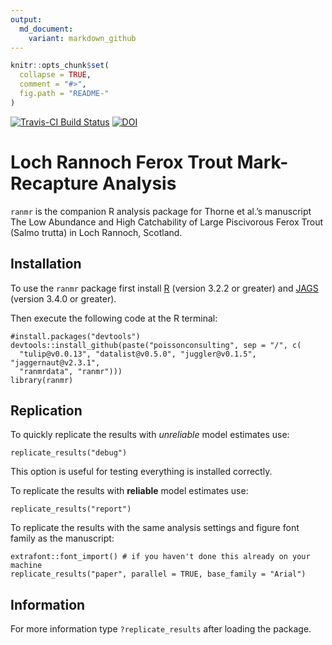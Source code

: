 ```yaml
---
output:
  md_document:
    variant: markdown_github
---
```


<!-- README.md is generated from README.Rmd. Please edit that file -->

```r
knitr::opts_chunk$set(
  collapse = TRUE,
  comment = "#>",
  fig.path = "README-"
)
```

[![Travis-CI Build Status](https://travis-ci.org/poissonconsulting/ranmr.svg?branch=master)](https://travis-ci.org/poissonconsulting/ranmr)
[![DOI](https://zenodo.org/badge/doi/10.5281/zenodo.45224.svg)](http://dx.doi.org/10.5281/zenodo.45224)

# Loch Rannoch Ferox Trout Mark-Recapture Analysis

`ranmr` is the companion R analysis package for Thorne et al.'s manuscript
The Low Abundance and High Catchability of Large Piscivorous Ferox Trout 
(Salmo trutta) in Loch Rannoch, Scotland.

## Installation

To use the `ranmr` package first install 
[R](http://cran.r-project.org) (version 3.2.2 or greater) and
[JAGS](http://mcmc-jags.sourceforge.net) (version 3.4.0 or greater).

Then execute the following code at the R terminal:
```
#install.packages("devtools")
devtools::install_github(paste("poissonconsulting", sep = "/", c(
  "tulip@v0.0.13", "datalist@v0.5.0", "juggler@v0.1.5", "jaggernaut@v2.3.1",
  "ranmrdata", "ranmr")))
library(ranmr)
```
## Replication

To quickly replicate the results with *unreliable* model estimates use:
```
replicate_results("debug")
```
This option is useful for testing everything is installed correctly.

To replicate the results with **reliable** model estimates use:
```
replicate_results("report")
```

To replicate the results with the same analysis settings and
figure font family as the manuscript:
```
extrafont::font_import() # if you haven't done this already on your machine
replicate_results("paper", parallel = TRUE, base_family = "Arial")
```

## Information

For more information type `?replicate_results` after loading the package.
